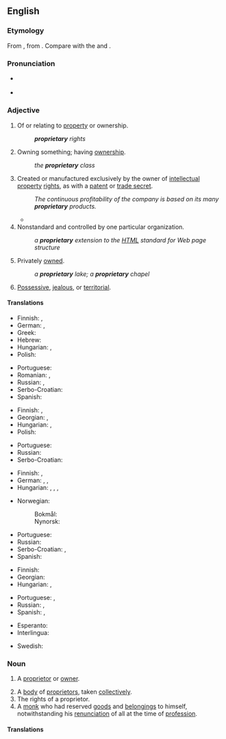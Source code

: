 ==English==

===Etymology===
From {{der|en|fr|propriétaire}}, from {{der|en|la|proprietarius}}. Compare with the {{cog|la|proprietas||property}} and {{m|la|proprius||ownership}}.

===Pronunciation===
* {{a|US}} {{IPA|en|/pɹəˈpɹɑɪətɛɹi/}}
* {{audio|en|En-us-proprietary.ogg|Audio (US)}}

===Adjective===
{{en-adj}}

# Of or relating to [[property]] or ownership.
#: '''''proprietary''' rights''
# Owning something; having [[ownership]].
#: ''the '''proprietary''' class''
# Created or manufactured exclusively by the owner of [[intellectual property]] [[right]]s, as with a [[patent]] or [[trade secret]].
#: ''The continuous profitability of the company is based on its many '''proprietary''' products.''
#* {{quote-book|en|author=Michael Craig Budden|title=Protecting Trade Secrets under the Uniform Trade Secrets Act: Practical Advice for Executives|location=Westport, Conn.|publisher=[[w:Greenwood Publishing Group|Quorum Books]]|year=1996|page=20|isbn=978-1-56720-016-4|passage=It was reported that the recipes for the secret sauce and grinder sandwiches were '''proprietary''', known only to the current president of the corporation and the former owner of the restaurant.}}
# Nonstandard and controlled by one particular organization.
#: ''a '''proprietary''' extension to the [[HTML]] standard for Web page structure''
# Privately [[owned]].
#: ''a '''proprietary''' lake; a '''proprietary''' chapel''
# {{lb|en|of a|person}} [[possessive|Possessive]], [[jealous]], or [[territorial]].

====Translations====
{{trans-top|relating to property or ownership}}
* Finnish: {{t+|fi|oma}}, {{t|fi|[[omistus]]-}}
* German: {{t|de|Eigentums-}}, {{t|de|Eigentümer-}}
* Greek: {{t+|el|ιδιοκτησιακός}}
* Hebrew: {{t|he|קִנְיָנִי}}
* Hungarian: {{t|hu|tulajdonjogi}}, {{t|hu|tulajdoni}}
* Polish: {{t|pl|własnościowy}}
{{trans-mid}}
* Portuguese: {{t+|pt|proprietário}}
* Romanian: {{t+|ro|proprietar}}, {{t|ro|de proprietate}}
* Russian: {{t+|ru|со́бственнический}}, {{t+|ru|проприета́рный}}
* Serbo-Croatian: {{t+|sh|vlasnički}}
* Spanish: {{t|es|[[de]] [[propiedad]]}}
{{trans-bottom}}

{{trans-top|of or relating to the quality of being an owner}}
* Finnish: {{t+|fi|omistava}}, {{t|fi|[[omistaja]]-}}
* Georgian: {{t|ka|დაპატენტებული}}, {{t|ka|პატენტიანი}}
* Hungarian: {{t|hu|tulajdonosi}}, {{t+|hu|vagyonos}}
* Polish: {{t|pl|własnościowy}}
{{trans-mid}}
* Portuguese: {{t+|pt|proprietário}}
* Russian: {{t+|ru|патенто́ванный}} {{qualifier|patent}}
* Serbo-Croatian: {{t+|sh|vlasnički}}
{{trans-bottom}}

{{trans-top|created or manufactured exclusively by the IPR owner}}
* Finnish: {{t+|fi|alkuperäinen}}, {{t|fi|alkuperäis-}}
* German: {{t+|de|proprietär}}, {{l|de|urheberrechtlich}} {{t+|de|geschützt}}, {{t+|de|geschützt}}
* Hungarian: {{t|hu|szabadalmazott}}, {{t|hu|szabadalmaztatott}}, {{t+|hu|bejegyzett}}, {{t+|hu|védett}}
{{trans-mid}}
* Norwegian:
*: Bokmål: {{t+|nb|proprietær}}
*: Nynorsk: {{t|nn|proprietær}}
* Portuguese: {{t+|pt|proprietário}}
* Russian: {{t+|ru|проприета́рный}}
* Serbo-Croatian: {{t+|sh|originalan}}, {{t|sh|licenciran}}
* Spanish: {{t|es|privativo|m}}
{{trans-bottom}}

{{trans-top|privately owned}}
* Finnish: {{t|fi|yksityisomisteinen}}
* Georgian: {{t|ka|კერძო}}
* Hungarian: {{t+|hu|magán|alt=magán-}}, {{t|hu|magántulajdonú}}
{{trans-mid}}
* Portuguese: {{t+|pt|privado}}, {{t+|pt|particular}}
* Russian: {{t+|ru|ча́стный}}, {{t+|ru|прива́тный}}
* Spanish: {{t+|es|privado}}, {{t+|es|particular}}
{{trans-bottom}}

{{checktrans-top}}
* Esperanto: {{t-check|eo|propraĵa}}
* Interlingua: {{t-check|ia|proprietari}}
{{trans-mid}}
* Swedish: {{t-check|sv|proprietär}}
{{trans-bottom}}

===Noun===
{{en-noun|proprietaries}}

# A [[proprietor]] or [[owner]].
#: {{rfquotek|en|Fuller}}
# A [[body]] of [[proprietor]]s, taken [[collectively]].
# The rights of a proprietor.
# A [[monk]] who had reserved [[goods]] and [[belongings]] to himself, notwithstanding his [[renunciation]] of all at the time of [[profession]].

====Translations====
{{trans-see|a proprietor or owner|proprietor|owner}}